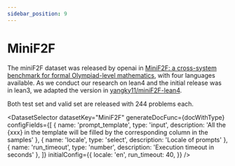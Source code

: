 ```yaml
---
sidebar_position: 9
---
```


# MiniF2F

The miniF2F dataset was released by openai in [MiniF2F: a cross-system benchmark for formal Olympiad-level mathematics](https://arxiv.org/abs/2109.00110), with four languages available. As we conduct our research on lean4 and the initial release was in lean3, we adapted the version in [yangky11/miniF2F-lean4](https://github.com/yangky11/miniF2F-lean4).

Both test set and valid set are released with 244 problems each.

<DatasetSelector datasetKey="MiniF2F" generateDocFunc={docWithType} configFields={[
  { name: 'prompt_template', type: 'input', description: 'All the {xxx} in the template will be filled by the corresponding column in the samples' },
  { name: 'locale', type: 'select', description: 'Locale of prompts' },
  { name: 'run_timeout', type: 'number', description: 'Execution timeout in seconds' },
]} initialConfig={{
  locale: 'en',
  run_timeout: 40,
}} />
